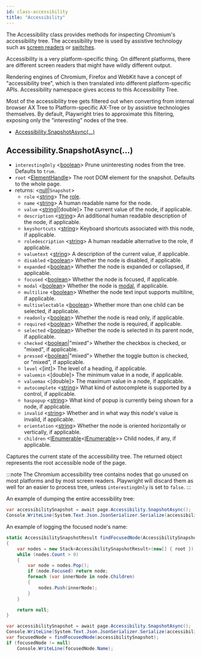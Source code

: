 ```yaml
---
id: class-accessibility
title: "Accessibility"
---
```


The Accessibility class provides methods for inspecting Chromium's accessibility tree. The accessibility tree is used by assistive technology such as [screen readers](https://en.wikipedia.org/wiki/Screen_reader) or [switches](https://en.wikipedia.org/wiki/Switch_access).

Accessibility is a very platform-specific thing. On different platforms, there are different screen readers that might have wildly different output.

Rendering engines of Chromium, Firefox and WebKit have a concept of "accessibility tree", which is then translated into different platform-specific APIs. Accessibility namespace gives access to this Accessibility Tree.

Most of the accessibility tree gets filtered out when converting from internal browser AX Tree to Platform-specific AX-Tree or by assistive technologies themselves. By default, Playwright tries to approximate this filtering, exposing only the "interesting" nodes of the tree.


- [Accessibility.SnapshotAsync(…)](./api/class-accessibility.mdx#accessibilitysnapshotasync)

## Accessibility.SnapshotAsync(…)
- `interestingOnly` <[boolean]> Prune uninteresting nodes from the tree. Defaults to `true`.
- `root` <[ElementHandle]> The root DOM element for the snapshot. Defaults to the whole page.
- returns: <[null]|`Snapshot`>
  - `role` <[string]> The [role](https://www.w3.org/TR/wai-aria/#usage_intro).
  - `name` <[string]> A human readable name for the node.
  - `value` <[string]|[double]> The current value of the node, if applicable.
  - `description` <[string]> An additional human readable description of the node, if applicable.
  - `keyshortcuts` <[string]> Keyboard shortcuts associated with this node, if applicable.
  - `roledescription` <[string]> A human readable alternative to the role, if applicable.
  - `valuetext` <[string]> A description of the current value, if applicable.
  - `disabled` <[boolean]> Whether the node is disabled, if applicable.
  - `expanded` <[boolean]> Whether the node is expanded or collapsed, if applicable.
  - `focused` <[boolean]> Whether the node is focused, if applicable.
  - `modal` <[boolean]> Whether the node is [modal](https://en.wikipedia.org/wiki/Modal_window), if applicable.
  - `multiline` <[boolean]> Whether the node text input supports multiline, if applicable.
  - `multiselectable` <[boolean]> Whether more than one child can be selected, if applicable.
  - `readonly` <[boolean]> Whether the node is read only, if applicable.
  - `required` <[boolean]> Whether the node is required, if applicable.
  - `selected` <[boolean]> Whether the node is selected in its parent node, if applicable.
  - `checked` <[boolean]|"mixed"> Whether the checkbox is checked, or "mixed", if applicable.
  - `pressed` <[boolean]|"mixed"> Whether the toggle button is checked, or "mixed", if applicable.
  - `level` <[int]> The level of a heading, if applicable.
  - `valuemin` <[double]> The minimum value in a node, if applicable.
  - `valuemax` <[double]> The maximum value in a node, if applicable.
  - `autocomplete` <[string]> What kind of autocomplete is supported by a control, if applicable.
  - `haspopup` <[string]> What kind of popup is currently being shown for a node, if applicable.
  - `invalid` <[string]> Whether and in what way this node's value is invalid, if applicable.
  - `orientation` <[string]> Whether the node is oriented horizontally or vertically, if applicable.
  - `children` <[IEnumerable]<[IEnumerable]>> Child nodes, if any, if applicable.

Captures the current state of the accessibility tree. The returned object represents the root accessible node of the page.

:::note
The Chromium accessibility tree contains nodes that go unused on most platforms and by most screen readers. Playwright will discard them as well for an easier to process tree, unless `interestingOnly` is set to `false`.
:::

An example of dumping the entire accessibility tree:

```csharp
var accessibilitySnapshot = await page.Accessibility.SnapshotAsync();
Console.WriteLine(System.Text.Json.JsonSerializer.Serialize(accessibilitySnapshot));
```

An example of logging the focused node's name:

```csharp
static AccessibilitySnapshotResult findFocusedNode(AccessibilitySnapshotResult root)
{
    var nodes = new Stack<AccessibilitySnapshotResult>(new[] { root });
    while (nodes.Count > 0)
    {
        var node = nodes.Pop();
        if (node.Focused) return node;
        foreach (var innerNode in node.Children)
        {
            nodes.Push(innerNode);
        }
    }

    return null;
}

var accessibilitySnapshot = await page.Accessibility.SnapshotAsync();
Console.WriteLine(System.Text.Json.JsonSerializer.Serialize(accessibilitySnapshot));
var focusedNode = findFocusedNode(accessibilitySnapshot);
if (focusedNode != null)
    Console.WriteLine(focusedNode.Name);
```


[Accessibility]: ./api/class-accessibility.mdx "Accessibility"
[Browser]: ./api/class-browser.mdx "Browser"
[BrowserContext]: ./api/class-browsercontext.mdx "BrowserContext"
[BrowserType]: ./api/class-browsertype.mdx "BrowserType"
[ConsoleMessage]: ./api/class-consolemessage.mdx "ConsoleMessage"
[Dialog]: ./api/class-dialog.mdx "Dialog"
[Download]: ./api/class-download.mdx "Download"
[ElementHandle]: ./api/class-elementhandle.mdx "ElementHandle"
[FileChooser]: ./api/class-filechooser.mdx "FileChooser"
[Frame]: ./api/class-frame.mdx "Frame"
[JSHandle]: ./api/class-jshandle.mdx "JSHandle"
[Keyboard]: ./api/class-keyboard.mdx "Keyboard"
[Mouse]: ./api/class-mouse.mdx "Mouse"
[Page]: ./api/class-page.mdx "Page"
[Playwright]: ./api/class-playwright.mdx "Playwright"
[Request]: ./api/class-request.mdx "Request"
[Response]: ./api/class-response.mdx "Response"
[Route]: ./api/class-route.mdx "Route"
[Selectors]: ./api/class-selectors.mdx "Selectors"
[TimeoutError]: ./api/class-timeouterror.mdx "TimeoutError"
[Touchscreen]: ./api/class-touchscreen.mdx "Touchscreen"
[Tracing]: ./api/class-tracing.mdx "Tracing"
[Video]: ./api/class-video.mdx "Video"
[WebSocket]: ./api/class-websocket.mdx "WebSocket"
[WebSocketFrame]: ./api/class-websocketframe.mdx "WebSocketFrame"
[Worker]: ./api/class-worker.mdx "Worker"
[Element]: https://developer.mozilla.org/en-US/docs/Web/API/element "Element"
[EvaluationArgument]: ./core-concepts.mdx#evaluation-argument "EvaluationArgument"
[Promise]: https://developer.mozilla.org/en-US/docs/Web/JavaScript/Reference/Global_Objects/Promise "Promise"
[iterator]: https://developer.mozilla.org/en-US/docs/Web/JavaScript/Reference/Iteration_protocols "Iterator"
[origin]: https://developer.mozilla.org/en-US/docs/Glossary/Origin "Origin"
[selector]: https://developer.mozilla.org/en-US/docs/Web/CSS/CSS_Selectors "selector"
[Serializable]: https://developer.mozilla.org/en-US/docs/Web/JavaScript/Reference/Global_Objects/JSON/stringify#Description "Serializable"
[UIEvent.detail]: https://developer.mozilla.org/en-US/docs/Web/API/UIEvent/detail "UIEvent.detail"
[UnixTime]: https://en.wikipedia.org/wiki/Unix_time "Unix Time"
[xpath]: https://developer.mozilla.org/en-US/docs/Web/XPath "xpath"

[Array]: https://developer.mozilla.org/en-US/docs/Web/JavaScript/Reference/Global_Objects/Array "Array"
[boolean]: https://developer.mozilla.org/en-US/docs/Web/JavaScript/Data_structures#Boolean_type "Boolean"
[Buffer]: https://nodejs.org/api/buffer.html#buffer_class_buffer "Buffer"
[ChildProcess]: https://nodejs.org/api/child_process.html "ChildProcess"
[Error]: https://nodejs.org/api/errors.html#errors_class_error "Error"
[EventEmitter]: https://nodejs.org/api/events.html#events_class_eventemitter "EventEmitter"
[function]: https://developer.mozilla.org/en-US/docs/Web/JavaScript/Reference/Global_Objects/Function "Function"
[Map]: https://developer.mozilla.org/en-US/docs/Web/JavaScript/Reference/Global_Objects/Map "Map"
[null]: https://developer.mozilla.org/en-US/docs/Web/JavaScript/Reference/Global_Objects/null "null"
[number]: https://developer.mozilla.org/en-US/docs/Web/JavaScript/Data_structures#Number_type "Number"
[Object]: https://developer.mozilla.org/en-US/docs/Web/JavaScript/Reference/Global_Objects/Object "Object"
[Promise]: https://developer.mozilla.org/en-US/docs/Web/JavaScript/Reference/Global_Objects/Promise "Promise"
[Readable]: https://nodejs.org/api/stream.html#stream_class_stream_readable "Readable"
[RegExp]: https://developer.mozilla.org/en-US/docs/Web/JavaScript/Reference/Global_Objects/RegExp "RegExp"
[void]: https://developer.mozilla.org/en-US/docs/Web/JavaScript/Reference/Global_Objects/undefined "void"
[string]: https://developer.mozilla.org/en-US/docs/Web/JavaScript/Data_structures#String_type "string"
[URL]: https://nodejs.org/api/url.html "URL"

[Action]: https://docs.microsoft.com/en-us/dotnet/api/system.action-1?view=net-5.0 "Action"
[Func]: https://docs.microsoft.com/en-us/dotnet/api/system.func-2?view=net-5.0 "Func"
[IEnumerable]: https://docs.microsoft.com/en-us/dotnet/api/system.collections.ienumerable?view=net-5.0 "IEnumerable"
[TResult]: https://docs.microsoft.com/en-us/dotnet/api/system.threading.tasks.task-1?view=net-5.0 "TResult"

[all available image tags]: https://mcr.microsoft.com/v2/playwright/tags/list "all available image tags"
[Docker Hub]: https://hub.docker.com/_/microsoft-playwright "Docker Hub"
[Dockerfile.focal]: https://github.com/microsoft/playwright/blob/master/utils/docker/Dockerfile.focal "Dockerfile.focal"